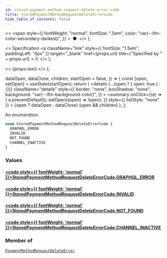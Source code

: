 ```yaml
---
id: stored-payment-method-request-delete-error-code
title: StoredPaymentMethodRequestDeleteErrorCode
hide_table_of_contents: false
---
```


  <>
    <span
      style={{
        fontWeight: "normal",
        fontSize: ".5em",
        color: "var(--ifm-color-secondary-darkest)",
      }}
    >
      &nbsp;●&nbsp;
    </span>
  </>
);

  <>
    Specification
    <a
      className="link"
      style={{ fontSize: "1.5em", paddingLeft: "4px" }}
      target="\_blank"
      href={props.url}
      title={"Specified by " + props.url}
    >
      ⎘
    </a>
  </>
);

  <>
    <span className={props.class}>{props.text}</span>
  </>
);


  dataOpen,
  dataClose,
  children,
  startOpen = false,
}) => {
  const [open, setOpen] = useState(startOpen);
  return (
    <details
      {...(open ? { open: true } : {})}
      className="details"
      style={{
        border: "none",
        boxShadow: "none",
        background: "var(--ifm-background-color)",
      }}
    >
      <summary
        onClick={(e) => {
          e.preventDefault();
          setOpen((open) => !open);
        }}
        style={{ listStyle: "none" }}
      >
        {open ? dataOpen : dataClose}
      </summary>
      {open && children}
    </details>
  );
};

An enumeration.

```graphql
enum StoredPaymentMethodRequestDeleteErrorCode {
  GRAPHQL_ERROR
  INVALID
  NOT_FOUND
  CHANNEL_INACTIVE
}
```

### Values

#### [<code style={{ fontWeight: 'normal' }}>StoredPaymentMethodRequestDeleteErrorCode.<b>GRAPHQL_ERROR</b></code>](#)

>

#### [<code style={{ fontWeight: 'normal' }}>StoredPaymentMethodRequestDeleteErrorCode.<b>INVALID</b></code>](#)

>

#### [<code style={{ fontWeight: 'normal' }}>StoredPaymentMethodRequestDeleteErrorCode.<b>NOT_FOUND</b></code>](#)

>

#### [<code style={{ fontWeight: 'normal' }}>StoredPaymentMethodRequestDeleteErrorCode.<b>CHANNEL_INACTIVE</b></code>](#)

>

### Member of

[`PaymentMethodRequestDeleteError`](../../../api-reference/payments/objects/payment-method-request-delete-error) <Badge class="badge badge--secondary" text="object"/>
